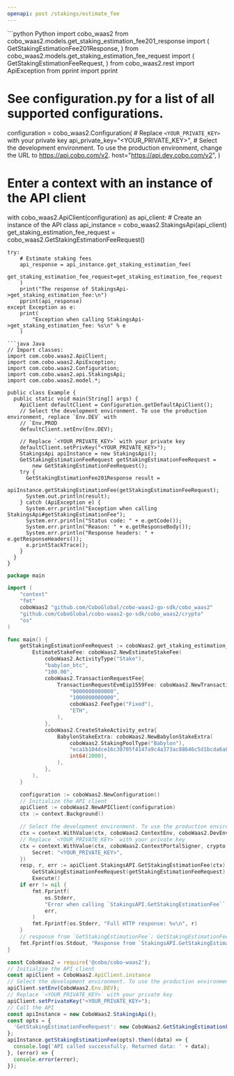 ```yaml
---
openapi: post /stakings/estimate_fee
---
```


<RequestExample>
```python Python
import cobo_waas2
from cobo_waas2.models.get_staking_estimation_fee201_response import (
    GetStakingEstimationFee201Response,
)
from cobo_waas2.models.get_staking_estimation_fee_request import (
    GetStakingEstimationFeeRequest,
)
from cobo_waas2.rest import ApiException
from pprint import pprint

# See configuration.py for a list of all supported configurations.
configuration = cobo_waas2.Configuration(
    # Replace `<YOUR_PRIVATE_KEY>` with your private key
    api_private_key="<YOUR_PRIVATE_KEY>",
    # Select the development environment. To use the production environment, change the URL to https://api.cobo.com/v2.
    host="https://api.dev.cobo.com/v2",
)
# Enter a context with an instance of the API client
with cobo_waas2.ApiClient(configuration) as api_client:
    # Create an instance of the API class
    api_instance = cobo_waas2.StakingsApi(api_client)
    get_staking_estimation_fee_request = cobo_waas2.GetStakingEstimationFeeRequest()

    try:
        # Estimate staking fees
        api_response = api_instance.get_staking_estimation_fee(
            get_staking_estimation_fee_request=get_staking_estimation_fee_request
        )
        print("The response of StakingsApi->get_staking_estimation_fee:\n")
        pprint(api_response)
    except Exception as e:
        print(
            "Exception when calling StakingsApi->get_staking_estimation_fee: %s\n" % e
        )

```
```java Java
// Import classes:
import com.cobo.waas2.ApiClient;
import com.cobo.waas2.ApiException;
import com.cobo.waas2.Configuration;
import com.cobo.waas2.api.StakingsApi;
import com.cobo.waas2.model.*;

public class Example {
  public static void main(String[] args) {
    ApiClient defaultClient = Configuration.getDefaultApiClient();
    // Select the development environment. To use the production environment, replace `Env.DEV` with
    // `Env.PROD
    defaultClient.setEnv(Env.DEV);

    // Replace `<YOUR_PRIVATE_KEY>` with your private key
    defaultClient.setPrivKey("<YOUR_PRIVATE_KEY>");
    StakingsApi apiInstance = new StakingsApi();
    GetStakingEstimationFeeRequest getStakingEstimationFeeRequest =
        new GetStakingEstimationFeeRequest();
    try {
      GetStakingEstimationFee201Response result =
          apiInstance.getStakingEstimationFee(getStakingEstimationFeeRequest);
      System.out.println(result);
    } catch (ApiException e) {
      System.err.println("Exception when calling StakingsApi#getStakingEstimationFee");
      System.err.println("Status code: " + e.getCode());
      System.err.println("Reason: " + e.getResponseBody());
      System.err.println("Response headers: " + e.getResponseHeaders());
      e.printStackTrace();
    }
  }
}

```
```go Go
package main

import (
	"context"
	"fmt"
	coboWaas2 "github.com/CoboGlobal/cobo-waas2-go-sdk/cobo_waas2"
	"github.com/CoboGlobal/cobo-waas2-go-sdk/cobo_waas2/crypto"
	"os"
)

func main() {
	getStakingEstimationFeeRequest := coboWaas2.get_staking_estimation_fee_request{
		EstimateStakeFee: coboWaas2.NewEstimateStakeFee(
			coboWaas2.ActivityType("Stake"),
			"babylon_btc",
			"100.00",
			coboWaas2.TransactionRequestFee{
				TransactionRequestEvmEip1559Fee: coboWaas2.NewTransactionRequestEvmEip1559Fee(
					"9000000000000",
					"1000000000000",
					coboWaas2.FeeType("Fixed"),
					"ETH",
				),
			},
			coboWaas2.CreateStakeActivity_extra{
				BabylonStakeExtra: coboWaas2.NewBabylonStakeExtra(
					coboWaas2.StakingPoolType("Babylon"),
					"eca1b104dce16c30705f4147a9c4a373ac88646c5d1bcda6a89c018940cb96a0",
					int64(2000),
				),
			},
		),
	}

	configuration := coboWaas2.NewConfiguration()
	// Initialize the API client
	apiClient := coboWaas2.NewAPIClient(configuration)
	ctx := context.Background()

	// Select the development environment. To use the production environment, replace coboWaas2.DevEnv with coboWaas2.ProdEnv
	ctx = context.WithValue(ctx, coboWaas2.ContextEnv, coboWaas2.DevEnv)
	// Replace `<YOUR_PRIVATE_KEY>` with your private key
	ctx = context.WithValue(ctx, coboWaas2.ContextPortalSigner, crypto.Ed25519Signer{
		Secret: "<YOUR_PRIVATE_KEY>",
	})
	resp, r, err := apiClient.StakingsAPI.GetStakingEstimationFee(ctx).
		GetStakingEstimationFeeRequest(getStakingEstimationFeeRequest).
		Execute()
	if err != nil {
		fmt.Fprintf(
			os.Stderr,
			"Error when calling `StakingsAPI.GetStakingEstimationFee``: %v\n",
			err,
		)
		fmt.Fprintf(os.Stderr, "Full HTTP response: %v\n", r)
	}
	// response from `GetStakingEstimationFee`: GetStakingEstimationFee201Response
	fmt.Fprintf(os.Stdout, "Response from `StakingsAPI.GetStakingEstimationFee`: %v\n", resp)
}

```
```javascript JavaScript
const CoboWaas2 = require('@cobo/cobo-waas2');
// Initialize the API client
const apiClient = CoboWaas2.ApiClient.instance
// Select the development environment. To use the production environment, replace `Env.DEV` with `Env.PROD`
apiClient.setEnv(CoboWaas2.Env.DEV);
// Replace `<YOUR_PRIVATE_KEY>` with your private key
apiClient.setPrivateKey("<YOUR_PRIVATE_KEY>");
// Call the API
const apiInstance = new CoboWaas2.StakingsApi();
const opts = {
  'GetStakingEstimationFeeRequest': new CoboWaas2.GetStakingEstimationFeeRequest()
};
apiInstance.getStakingEstimationFee(opts).then((data) => {
  console.log('API called successfully. Returned data: ' + data);
}, (error) => {
  console.error(error);
});
```
</RequestExample>